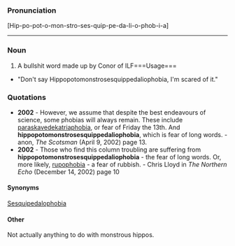 ===Pronunciation===

[Hip-po-pot-o-mon-stro-ses-quip-pe-da-li-o-phob-i-a]
<hr>
===Noun===

#A bullshit word made up by Conor of ILF===Usage===

*"Don't say Hippopotomonstrosesquippedaliophobia, I'm scared of it."
===Quotations===

*'''2002''' - However, we assume that despite the best endeavours of science, some phobias will always remain. These include [[paraskavedekatriaphobia]], or fear of Friday the 13th. And '''hippopotomonstrosesquippedaliophobia''', which is fear of long words.  - anon, ''The Scotsman'' (April 9, 2002) page 13.
*'''2002''' - Those who find this column troubling are suffering from '''hippopotomonstrosesquippedaliophobia''' - the fear of long words. Or, more likely, [[rupophobia]] - a fear of rubbish. - Chris Lloyd in ''The Northern Echo'' (December 14, 2002) page 10
====Synonyms====

[[Sesquipedalophobia]]
====Other====

Not actually anything to do with monstrous hippos.